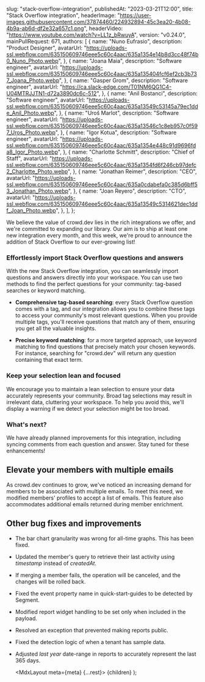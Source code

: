 
  slug: "stack-overflow-integration",
  publishedAt: "2023-03-21T12:00",
  title: "Stack Overflow integration",
  headerImage:
    "https://user-images.githubusercontent.com/37874460/224932894-45c3ea20-4b08-4b9a-ab6d-df2e32a657c1.png",
    headerVideo: "https://www.youtube.com/watch?v=LL1z_bRwuyA",
  version: "v0.24.0",
  mainPullRequest: 671,
  authors: [
    {
      name: "Nuno Eufrasio",
      description: "Product Designer",
      avatarUrl:
        "https://uploads-ssl.webflow.com/635150609746eee5c60c4aac/635a1354e14b8d3cc48f74b0_Nuno_Photo.webp",
    },
    {
      name: "Joana Maia",
      description: "Software engineer",
      avatarUrl:
        "https://uploads-ssl.webflow.com/635150609746eee5c60c4aac/635a135404fcf6ef2cb3b737_Joana_Photo.webp",
    },
    {
      name: "Gasper Grom",
      description: "Software engineer",
      avatarUrl: "https://ca.slack-edge.com/T01NM6QG1C4-U04MTRJJTN1-d72a3890dc6c-512",
    },
    {
      name: "Anil Bostanci",
      description: "Software engineer",
      avatarUrl:
        "https://uploads-ssl.webflow.com/635150609746eee5c60c4aac/635a13549c53145a79ec1dde_Anil_Photo.webp",
    },
    {
      name: "Uroš Marlot",
      description: "Software engineer",
      avatarUrl:
        "https://uploads-ssl.webflow.com/635150609746eee5c60c4aac/635a13546c1c8eb957c0f597_Uros_Photo.webp",
    },
    {
      name: "Igor Kotua",
      description: "Software engineer",
      avatarUrl:
        "https://uploads-ssl.webflow.com/635150609746eee5c60c4aac/635a1354e448c91d9696fda8_Igor_Photo.webp",
    },
    {
      name: "Charlotte Schmitt",
      description: "Chief of Staff",
      avatarUrl:
        "https://uploads-ssl.webflow.com/635150609746eee5c60c4aac/635a1354fd6f246cb97defc2_Charlotte_Photo.webp",
    },
    {
      name: "Jonathan Reimer",
      description: "CEO",
      avatarUrl:
        "https://uploads-ssl.webflow.com/635150609746eee5c60c4aac/635a0cdabefa0c385d6bff53_Jonathan_Photo.webp",
    },
    {
      name: "Joan Reyero",
      description: "CTO",
      avatarUrl:
        "https://uploads-ssl.webflow.com/635150609746eee5c60c4aac/635a13549c5314621dec1ddf_Joan_Photo.webp",
    },
  ],
};

We believe the value of crowd.dev lies in the rich integrations we offer, 
and we're committed to expanding our library. 
Our aim is to ship at least one new integration every month, 
and this week, we're proud to announce the addition of Stack Overflow to our ever-growing list!

### Effortlessly import Stack Overflow questions and answers
With the new Stack Overflow integration, you can seamlessly import questions and 
answers directly into your workspace. 
You can use two methods to find the perfect questions for your community: tag-based searches or keyword matching.

- **Comprehensive tag-based searching**: every Stack Overflow question comes with a tag,
and our integration allows you to combine these tags to access your community's most relevant questions. 
When you provide multiple tags, you'll receive questions that match any of them,
ensuring you get all the valuable insights.

- **Precise keyword matching**: for a more targeted approach, use keyword matching to find questions 
that precisely match your chosen keywords. 
For instance, searching for "crowd.dev" will return any question containing that exact term.

### Keep your selection lean and focused
We encourage you to maintain a lean selection to ensure your data accurately represents your community.
Broad tag selections may result in irrelevant data, cluttering your workspace.
To help you avoid this, we'll display a warning if we detect your selection might be too broad.

### What's next?
We have already planned improvements for this integration, including syncing comments from each question and answer.
Stay tuned for these enhancements!

## Elevate your members with multiple emails <PullRequest number="632"/>
As crowd.dev continues to grow, we've noticed an increasing demand for members to be associated with multiple emails.
To meet this need, we modified members' profiles to accept a list of emails.
This feature also accommodates additional emails returned during member enrichment.


## Other bug fixes and improvements

- The bar chart granularity was wrong for all-time graphs. This has been fixed. <PullRequest number="667"/>

- Updated the member's query to retrieve their last activity using _timestamp_ instead of _createdAt_. <PullRequest number="664"/>

- If merging a member fails, the operation will be canceled, and the changes will be rolled back. <PullRequest number="660"/>

- Fixed the event property name in quick-start-guides to be detected by Segment. <PullRequest number="662"/>

- Modified report widget handling to be set only when included in the payload. <PullRequest number="658"/>

- Resolved an exception that prevented making reports public. <PullRequest number="657"/>

- Fixed the detection logic of when a tenant has sample data. <PullRequest number="652"/>

- Adjusted *last year* date-range in reports to accurately represent the last 365 days. <PullRequest number="648"/>


  <MdxLayout meta={meta} {...rest}>
    {children}
  </MdxLayout>
);
